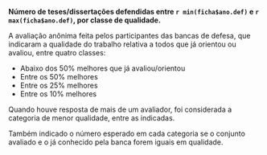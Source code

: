 **Número de teses/dissertações defendidas entre
 `r min(ficha$ano.def)` e `r max(ficha$ano.def)`, por classe de qualidade.**

A avaliação anônima feita pelos participantes das bancas de defesa, 
que indicaram a qualidade do trabalho relativa a todos que 
já orientou ou avaliou, entre quatro classes:

- Abaixo dos 50% melhores que já avaliou/orientou
- Entre os 50% melhores
- Entre os 25% melhores
- Entre os 10% melhores

Quando houve resposta de mais de um avaliador, foi considerada 
a categoria de menor qualidade, entre as indicadas.

Também indicado o número esperado em cada categoria se o conjunto avaliado
e o já conhecido pela banca forem iguais em qualidade.